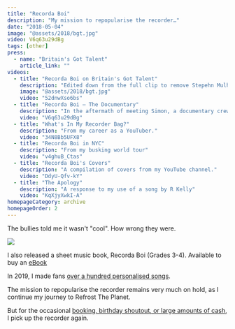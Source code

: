 ```yaml
---
title: "Recorda Boi"
description: "My mission to repopularise the recorder…"
date: "2018-05-04"
image: "@assets/2018/bgt.jpg"
video: V6q63u29dBg
tags: [other]
press:
  - name: "Britain's Got Talent"
    article_link: ""
videos:
  - title: "Recorda Boi on Britain's Got Talent"
    description: "Edited down from the full clip to remove Stepehn Mulhern."
    image: "@assets/2018/bgt.jpg"
    video: "52dnwXso6bs"
  - title: "Recorda Boi – The Documentary"
    description: "In the aftermath of meeting Simon, a documentary crew came to find out more about me."
    video: "V6q63u29dBg"
  - title: "What's In My Recorder Bag?"
    description: "From my career as a YouTuber."
    video: "34N8Bb5UFX8"
  - title: "Recorda Boi in NYC"
    description: "From my busking world tour"
    video: "v4ghuB_Ctas"
  - title: "Recorda Boi's Covers"
    description: "A compilation of covers from my YouTube channel."
    video: "DdyU-Qfv-kY"
  - title: "The Apology"
    description: "A response to my use of a song by R Kelly"
    video: "KqXjyXwkI-A"
homepageCategory: archive
homepageOrder: 2
---
```

The bullies told me it wasn't "cool". How wrong they were.

<VideoCollection videos={frontmatter.videos} />


![](@assets/2018/recordabook-2.jpg)

I also released a sheet music book, Recorda Boi (Grades 3-4). Available to buy an [eBook](https://ko-fi.com/s/8a70be38cb)

In 2019, I made fans [over a hundred personalised songs](https://www.instagram.com/stories/highlights/18029842834212127/).  

The mission to repopularise the recorder remains very much on hold, as I continue my journey to Refrost The Planet.

But for the occasional [booking, birthday shoutout, or large amounts of cash](https://ko-fi.com/olifrost/commissions), I pick up the recorder again.  